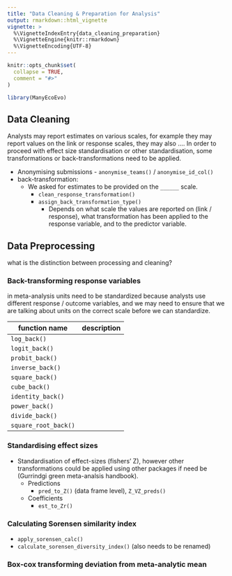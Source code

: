 ```yaml
---
title: "Data Cleaning & Preparation for Analysis"
output: rmarkdown::html_vignette
vignette: >
  %\VignetteIndexEntry{data_cleaning_preparation}
  %\VignetteEngine{knitr::rmarkdown}
  %\VignetteEncoding{UTF-8}
---
```


```r
knitr::opts_chunk$set(
  collapse = TRUE,
  comment = "#>"
)
```

```r
library(ManyEcoEvo)
```

## Data Cleaning
Analysts may report estimates on various scales, for example they may report values on the link or response scales, they may also ....
In order to proceed with effect size standardisation or other standardisation, some transformations or back-transformations need to be applied. 

- Anonymising submissions - `anonymise_teams()` / `anonymise_id_col()`
- back-transformation:
	- We asked for estimates to be provided on the `______` scale.
		- `clean_response_transformation()`
		- `assign_back_transformation_type()` 
			- Depends on what scale the values are reported on (link / response), what transformation has been applied to the response variable, and to the predictor variable. 

## Data Preprocessing

what is the distinction between processing and cleaning?

### Back-transforming response variables

in meta-analysis units need to be standardized because analysts use different response / outcome variables, and we may need to ensure that we are talking about units on the correct scale before we can standardize. 

| function name     | description |
| ----------------- | --------- |
| `log_back()`      |           |
| `logit_back()`    |           |
| `probit_back()`   |           |
| `inverse_back()`  |           |
| `square_back()`   |           |
| `cube_back()`     |           |
| `identity_back()` |           |
| `power_back()`    |           |
| `divide_back()`   |           |
| `square_root_back()`                  |           |



### Standardising effect sizes
- Standardisation of effect-sizes (fishers' Z), however other transformations could be applied using other packages if need be (Gurrindgi green meta-analsis handbook).
	- Predictions
		-  `pred_to_Z()` (data frame level), `Z_VZ_preds()`
	- Coefficients
		- `est_to_Zr()`

### Calculating Sorensen similarity index

- `apply_sorensen_calc()`
- `calculate_sorensen_diversity_index()` (also needs to be renamed)

### Box-cox transforming deviation from meta-analytic mean






